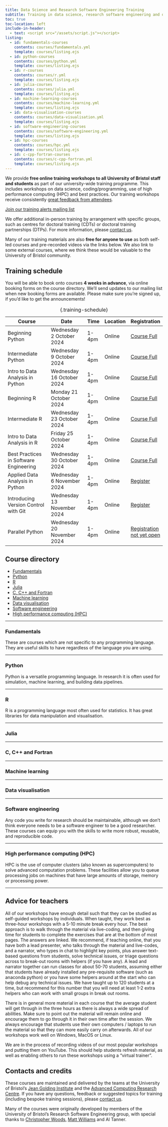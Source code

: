 ```yaml
---
title: Data Science and Research Software Engineering Training
subtitle: Training in data science, research software engineering and data engineering from the University of Bristol.
toc: true
toc-location: left
include-in-header: 
  - text: <script src="/assets/script.js"></script>
listing:
  - id: fundamentals-courses
    contents: courses/fundamentals.yml
    template: courses/listing.ejs
  - id: python-courses
    contents: courses/python.yml
    template: courses/listing.ejs
  - id: r-courses
    contents: courses/r.yml
    template: courses/listing.ejs
  - id: julia-courses
    contents: courses/julia.yml
    template: courses/listing.ejs
  - id: machine-learning-courses
    contents: courses/machine-learning.yml
    template: courses/listing.ejs
  - id: data-visualisation-courses
    contents: courses/data-visualisation.yml
    template: courses/listing.ejs
  - id: software-engineering-courses
    contents: courses/software-engineering.yml
    template: courses/listing.ejs
  - id: hpc-courses
    contents: courses/hpc.yml
    template: courses/listing.ejs
  - id: c-cpp-fortran-courses
    contents: courses/c-cpp-fortran.yml
    template: courses/listing.ejs
---
```


We provide **free online training workshops to all University of Bristol staff and students** as part of our university-wide training programme. This includes workshops on data science, coding/programming, use of high performance computing (HPC) and best practices. Our training workshops receive consistently [great feedback from attendees](https://www.bristol.ac.uk/acrc/research-software-engineering/training/training-feedback/).

[Join our training alerts mailing list](https://www.jiscmail.ac.uk/cgi-bin/wa-jisc.exe?SUBED1=BRISTOL-COMPUTING-TRAINING&A=1){.btn .btn-primary}

We offer additional in-person training by arrangement with specific groups, such as centres for doctoral training (CDTs) or doctoral training partnerships (DTPs). For more information, please [contact us](mailto:jgi-training@bristol.ac.uk).

Many of our training materials are also **free for anyone to use** as both self-led courses and pre-recorded videos via the links below. We also link to some external courses, where we think these would be valuable to the University of Bristol community.

## Training schedule

You will be able to book onto courses **4 weeks in advance**, via online booking forms on the course directory. We'll send updates to our mailing list when new booking forms are available. Please make sure you're signed up, if you'd like to get the announcements!

Course                                  | Date                        | Time   | Location | Registration 
----------------------------------------|-----------------------------|--------|----------|--------------
Beginning Python                        | Wednesday 2  October 2024   | 1-4pm  | Online   | [Course Full](){.btn .btn-sm .disabled}
Intermediate Python                     | Wednesday 9  October 2024   | 1-4pm  | Online   | [Course Full](){.btn .btn-sm .disabled}
Intro to Data Analysis in Python        | Wednesday 16 October 2024   | 1-4pm  | Online   | [Course Full](){.btn .btn-sm .disabled}
Beginning R                             | Monday    21 October 2024   | 1-4pm  | Online   | [Course Full](){.btn .btn-sm .disabled}
Intermediate R                          | Wednesday 23 October 2024   | 1-4pm  | Online   | [Course Full](){.btn .btn-sm .disabled}
Intro to Data Analysis in R             | Friday    25 October 2024   | 1-4pm  | Online   | [Course Full](){.btn .btn-sm .disabled}
Best Practices in Software Engineering  | Wednesday 30 October 2024   | 1-4pm  | Online   | [Course Full](){.btn .btn-sm .disabled}
Applied Data Analysis in Python         | Wednesday 6  November 2024  | 1-4pm  | Online   | [Register](https://events.teams.microsoft.com/event/15ed62a8-bac2-4237-9c99-0d9b6be1247a@b2e47f30-cd7d-4a4e-a5da-b18cf1a4151b){.btn .btn-sm .btn-primary}
Introducing Version Control with Git    | Wednesday 13 November 2024  | 1-4pm  | Online   | [Register](https://events.teams.microsoft.com/event/f84b06a6-c680-4e4a-bf74-edb222b53082@b2e47f30-cd7d-4a4e-a5da-b18cf1a4151b){.btn .btn-sm .btn-primary}
Parallel Python                         | Wednesday 20 November 2024  | 1-4pm  | Online   | [Registration not yet open](){.btn .btn-sm .disabled}
: {.training-schedule}

## Course directory

- [Fundamentals](#fundamentals)
- [Python](#python)
- [R](#r)
- [Julia](#julia)
- [C, C++ and Fortran](#c-c-and-fortran)
- [Machine learning](#machine-learning)
- [Data visualisation](#data-visualisation)
- [Software engineering](#software-engineering)
- [High performance computing (HPC)](#hpc)

:::{#course-filters}
:::

---

### Fundamentals

These are courses which are not specific to any programming language. They are useful skills to have regardless of the language you are using.

:::{#fundamentals-courses}
:::

---

### Python

Python is a versatile programming language. In research it is often used for simulation, machine learning, and building data pipelines.

:::{#python-courses}
:::

---

### R

R is a programming language most often used for statistics. It has great libraries for data manipulation and visualisation.

:::{#r-courses}
:::

---

### Julia

<!-- TODO: description -->

:::{#julia-courses}
:::

---

### C, C++ and Fortran

<!-- TODO: description -->

:::{#c-cpp-fortran-courses}
:::

---

### Machine learning

<!-- TODO: description -->

:::{#machine-learning-courses}
:::

---

### Data visualisation

<!-- TODO: description -->

:::{#data-visualisation-courses}
:::

---

### Software engineering

Any code you write for research should be maintainable, although we don't think everyone needs to be a software engineer to be a good researcher. These courses can equip you with the skills to write more robust, reusable, and reproducible code.

:::{#software-engineering-courses}
:::

---

### High performance computing (HPC)

HPC is the use of computer clusters (also known as supercomputers) to solve advanced computation problems. These facilities allow you to queue processing jobs on machines that have large amounts of storage, memory or processing power.

:::{#hpc-courses}
:::

---

## Advice for teachers

All of our workshops have enough detail such that they can be studied as self-guided workshops by individuals. When taught, they work best as three-hour workshops with a 5-10 minute break every hour. The best approach is to walk through the material via live-coding, and then giving time for students to complete the exercises that are at the bottom of most pages. The answers are linked. We recommend, if teaching online, that you have both a lead presenter, who talks through the material and live-codes, and a narrator, who types in chat to highlight key points, plus answer text-based questions from students, solve technical issues, or triage questions across to break-out rooms with helpers (if you have any). A lead and narrator together can run classes for about 50-70 students, assuming either that students have already installed any pre-requisite software (such as anaconda python) or you have some helpers around at the start who can help debug any technical issues. We have taught up to 120 students at a time, but recommend for this number that you will need at least 1-2 extra helpers who can work with small groups in break out rooms.

There is in general more material in each course that the average student will get through in the three hours as there is always a wide spread of abilities. Make sure to point out the material will remain online and encourage them to go through it in their own time after the session. We always encourage that students use their own computers / laptops to run the material so that they can more easily carry on afterwards. All of our workshops work well on Windows, MacOS or Linux.

We are in the process of recording videos of our most popular workshops and putting them on YouTube. This should help students refresh material, as well as enabling others to run these workshops using a "virtual trainer".

## Contacts and credits

These courses are maintained and delivered by the teams at the University of Bristol's [Jean Golding Institute](https://www.bristol.ac.uk/golding/) and the [Advanced Computing Research Centre](https://www.bristol.ac.uk/acrc/). If you have any questions, feedback or suggested topics for training (including bespoke training sessions), please [contact us](mailto:jgi-training@bristol.ac.uk).

Many of the courses were originally developed by members of the University of Bristol's Research Software Engineering group, with special thanks to [Christopher Woods](https://chryswoods.com/), [Matt Williams](https://milliams.com/) and Al Tanner.
